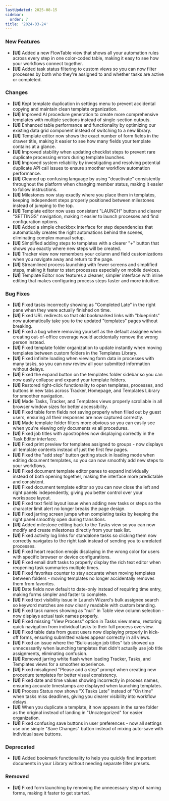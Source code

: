 ```yaml
---
lastUpdated: 2025-08-15
sidebar:
  order: 7
title: '2024-03-24'
---
```


### New Features

- **[UI]** Added a new FlowTable view that shows all your automation rules across every step in one color-coded table, making it easy to see how your workflows connect together.
- **[UI]** Added task status filtering to custom views so you can now filter processes by both who they're assigned to and whether tasks are active or completed.

### Changes

- **[UI]** Kept template duplication in settings menu to prevent accidental copying and maintain clean template organization.
- **[UI]** Improved AI procedure generation to create more comprehensive templates with multiple sections instead of single-section outputs.
- **[UI]** Enhanced table performance and functionality by optimizing our existing data grid component instead of switching to a new library.
- **[UI]** Template editor now shows the exact number of form fields in the drawer title, making it easier to see how many fields your template contains at a glance.
- **[UI]** Improved stability when updating checklist steps to prevent rare duplicate processing errors during template launches.
- **[UI]** Improved system reliability by investigating and resolving potential duplicate API call issues to ensure smoother workflow automation performance.
- **[UI]** Cleaned up confusing language by using "deactivate" consistently throughout the platform when changing member status, making it easier to follow instructions.
- **[UI]** Milestones now stay exactly where you place them in templates, keeping independent steps properly positioned between milestones instead of jumping to the top.
- **[UI]** Template editor now uses consistent "LAUNCH" button and clearer "SETTINGS" navigation, making it easier to launch processes and find configuration options.
- **[UI]** Added a simple checkbox interface for step dependencies that automatically creates the right automations behind the scenes, eliminating complex manual setup.
- **[UI]** Simplified adding steps to templates with a clearer "+" button that shows you exactly where new steps will be created.
- **[UI]** Tracker view now remembers your column and field customizations when you navigate away and return to the page.
- **[UI]** Streamlined process launching with fewer screens and simplified steps, making it faster to start processes especially on mobile devices.
- **[UI]** Template Editor now features a cleaner, simpler interface with inline editing that makes configuring process steps faster and more intuitive.

### Bug Fixes

- **[UI]** Fixed tasks incorrectly showing as "Completed Late" in the right pane when they were actually finished on time.
- **[UI]** Fixed URL redirects so that old bookmarked links with "blueprints" now automatically take you to the updated "templates" pages without breaking.
- **[UI]** Fixed a bug where removing yourself as the default assignee when creating out-of-office coverage would accidentally remove the wrong person instead.
- **[UI]** Fixed template folder organization to update instantly when moving templates between custom folders in the Templates Library.
- **[UI]** Fixed infinite loading when viewing form data in processes with many tasks, so you can now review all your submitted information without delays.
- **[UI]** Fixed the expand button on the templates folder sidebar so you can now easily collapse and expand your template folders.
- **[UI]** Restored right-click functionality to open templates, processes, and buttons in new tabs across Tracker, Homepage, and Templates Library for smoother navigation.
- **[UI]** Made Tasks, Tracker, and Templates views properly scrollable in all browser window sizes for better accessibility.
- **[UI]** Fixed table form fields not saving properly when filled out by guest users, ensuring all their responses are now captured correctly.
- **[UI]** Made template folder filters more obvious so you can easily see when you're viewing only documents vs all procedures.
- **[UI]** Fixed job titles with apostrophes now displaying correctly in the Task Editor interface.
- **[UI]** Fixed print preview for templates assigned to groups - now displays all template contents instead of just the first few pages.
- **[UI]** Fixed the "add step" button getting stuck in loading mode when editing document templates, so you can now smoothly add new steps to your workflows.
- **[UI]** Fixed document template editor panes to expand individually instead of both opening together, making the interface more predictable and consistent.
- **[UI]** Fixed document template editor so you can now close the left and right panels independently, giving you better control over your workspace layout.
- **[UI]** Fixed text field layout issue when adding new tasks or steps so the character limit alert no longer breaks the page design.
- **[UI]** Fixed jarring screen jumps when completing tasks by keeping the right panel smoothly open during transitions.
- **[UI]** Added milestone editing back to the Tasks view so you can now modify and create milestones directly from your task list.
- **[UI]** Fixed activity log links for standalone tasks so clicking them now correctly navigates to the right task instead of sending you to unrelated processes.
- **[UI]** Fixed heart reaction emojis displaying in the wrong color for users with specific browser or device configurations.
- **[UI]** Fixed email draft tasks to properly display the rich text editor when reopening task summaries multiple times.
- **[UI]** Fixed favorites counter to stay accurate when moving templates between folders - moving templates no longer accidentally removes them from favorites.
- **[UI]** Date fields now default to date-only instead of requiring time entry, making forms simpler and faster to complete.
- **[UI]** Fixed text visibility issue in Launch Wizard's bulk assignee search so keyword matches are now clearly readable with custom branding.
- **[UI]** Fixed task names showing as "null" in Table view column selection - now displays actual task names properly.
- **[UI]** Fixed missing "View Process" option in Tasks view menu, restoring quick navigation from individual tasks to their full process overview.
- **[UI]** Fixed table data from guest users now displaying properly in kick-off forms, ensuring submitted values appear correctly in all views.
- **[UI]** Fixed an issue where the "Bulk-assign job titles" tab showed up unnecessarily when launching templates that didn't actually use job title assignments, eliminating confusion.
- **[UI]** Removed jarring white flash when loading Tracker, Tasks, and Templates views for a smoother experience.
- **[UI]** Fixed misaligned "Please add a step" prompt when creating new procedure templates for better visual consistency.
- **[UI]** Fixed date and time values showing incorrectly in process names, ensuring accurate timestamps are displayed when launching templates.
- **[UI]** Process Status now shows "X Tasks Late" instead of "On time" when tasks miss deadlines, giving you clearer visibility into workflow delays.
- **[UI]** When you duplicate a template, it now appears in the same folder as the original instead of landing in "Uncategorized" for easier organization.
- **[UI]** Fixed confusing save buttons in user preferences - now all settings use one simple "Save Changes" button instead of mixing auto-save with individual save buttons.

### Deprecated

- **[UI]** Added bookmark functionality to help you quickly find important documents in your Library without needing separate filter presets.

### Removed

- **[UI]** Fixed form launching by removing the unnecessary step of naming forms, making it faster to get started.